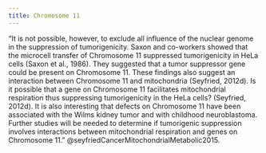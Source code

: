```yaml
---
title: Chromosome 11
---
```



"It is not possible, however, to exclude all influence of the nuclear genome in the suppression of tumorigenicity. Saxon and co-workers showed that the microcell transfer of Chromosome 11 suppressed tumorigenicity in HeLa cells (Saxon et al., 1986). They suggested that a tumor suppressor gene could be present on Chromosome 11. These findings also suggest an interaction between Chromosome 11 and mitochondria (Seyfried, 2012d). Is it possible that a gene on Chromosome 11 facilitates mitochondrial respiration thus suppressing tumorigenicity in the HeLa cells? (Seyfried, 2012d). It is also interesting that defects on Chromosome 11 have been associated with the Wilms kidney tumor and with childhood neuroblastoma. Further studies will be needed to determine if tumorigenic suppression involves interactions between mitochondrial respiration and genes on Chromosome 11." @seyfriedCancerMitochondrialMetabolic2015.